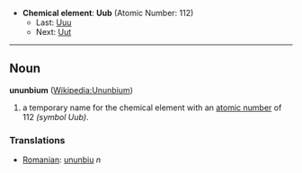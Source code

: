 *'''Chemical element''': '''Uub''' (Atomic Number: 112)
**Last: [[Unununium|Uuu]]
**Next: [[Ununbiium|Uut]]
----
== Noun ==
'''ununbium''' ([[en:Ununbium|Wikipedia:Ununbium]])

# a temporary name for the chemical element with an [[atomic number]] of 112 ''(symbol Uub)''.

===Translations===
*[[Romanian]]: [[ununbiu]] ''n''
